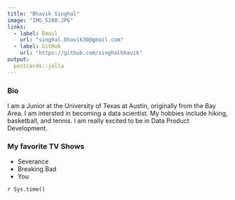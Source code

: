 ```yaml
---
title: "Bhavik Singhal"
image: "IMG_5280.JPG"
links:
  - label: Email
    url: "singhal.bhavik30@gmail.com"
  - label: GitHub
    url: "https://github.com/singhalbhavik"
output:
  postcards::jolla
---
```


### Bio

I am a Junior at the University of Texas at Austin, originally from the Bay
Area. I am intersted in becoming a data scientist. My hobbies include 
hiking, basketball, and tennis. I am really excited to be in Data Product
Development.

### My favorite TV Shows

- Severance
- Breaking Bad
- You

`r Sys.time()`

